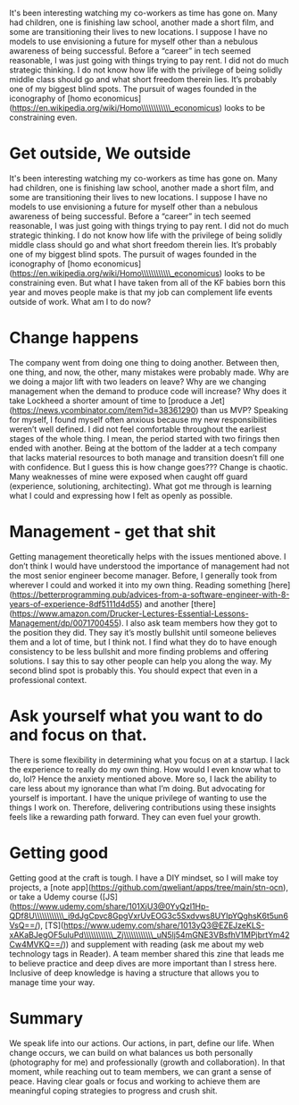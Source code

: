 It's been interesting watching my co-workers as time has gone on. Many had children, one is finishing law school, another made a short film, and some are transitioning their lives to new locations. I suppose I have no models to use envisioning a future for myself other than a nebulous awareness of being successful. Before a “career” in tech seemed reasonable, I was just going with things trying to pay rent. I did not do much strategic thinking. I do not know how life with the privilege of being solidly middle class should go and what short freedom therein lies. It’s probably one of my biggest blind spots. The pursuit of wages founded in the iconography of \[homo economicus\](https://en.wikipedia.org/wiki/Homo\\\\\\\\\\\\_economicus) looks to be constraining even.

# Get outside, We outside

It's been interesting watching my co-workers as time has gone on. Many had children, one is finishing law school, another made a short film, and some are transitioning their lives to new locations. I suppose I have no models to use envisioning a future for myself other than a nebulous awareness of being successful. Before a “career” in tech seemed reasonable, I was just going with things trying to pay rent. I did not do much strategic thinking. I do not know how life with the privilege of being solidly middle class should go and what short freedom therein lies. It’s probably one of my biggest blind spots. The pursuit of wages founded in the iconography of \[homo economicus\](https://en.wikipedia.org/wiki/Homo\\\\\\\\\\\\_economicus) looks to be constraining even. But what I have taken from all of the KF babies born this year and moves people make is that my job can complement life events outside of work. What am I to do now?

# Change happens

The company went from doing one thing to doing another. Between then, one thing, and now, the other, many mistakes were probably made. Why are we doing a major lift with two leaders on leave? Why are we changing management when the demand to produce code will increase? Why does it take Lockheed a shorter amount of time to \[produce a Jet\](https://news.ycombinator.com/item?id=38361290) than us MVP? Speaking for myself, I found myself often anxious because my new responsibilities weren’t well defined. I did not feel comfortable throughout the earliest stages of the whole thing. I mean, the period started with two firings then ended with another. Being at the bottom of the ladder at a tech company that lacks material resources to both manage and transition doesn’t fill one with confidence. But I guess this is how change goes??? Change is chaotic. Many weaknesses of mine were exposed when caught off guard (experience, solutioning, architecting). What got me through is learning what I could and expressing how I felt as openly as possible.

# Management - get that shit

Getting management theoretically helps with the issues mentioned above. I don’t think I would have understood the importance of management had not the most senior engineer become manager. Before, I generally took from wherever I could and worked it into my own thing. Reading something \[here\](https://betterprogramming.pub/advices-from-a-software-engineer-with-8-years-of-experience-8df5111d4d55) and another \[there\](https://www.amazon.com/Drucker-Lectures-Essential-Lessons-Management/dp/0071700455). I also ask team members how they got to the position they did. They say it’s mostly bullshit until someone believes them and a lot of time, but I think not. I find what they do to have enough consistency to be less bullshit and more finding problems and offering solutions. I say this to say other people can help you along the way. My second blind spot is probably this. You should expect that even in a professional context.

# Ask yourself what you want to do and focus on that.

There is some flexibility in determining what you focus on at a startup. I lack the experience to really do my own thing. How would I even know what to do, lol? Hence the anxiety mentioned above. More so, I lack the ability to care less about my ignorance than what I’m doing. But advocating for yourself is important. I have the unique privilege of wanting to use the things I work on. Therefore, delivering contributions using these insights feels like a rewarding path forward. They can even fuel your growth.

# Getting good

Getting good at the craft is tough. I have a DIY mindset, so I will make toy projects, a \[note app\](https://github.com/qweliant/apps/tree/main/stn-ocn), or take a Udemy course (\[JS\](https://www.udemy.com/share/101XjU3@0YyQzl1Hp-QDf8U\\\\\\\\\\\\_i9dJgCpvc8GpgVxrUvEOG3c5Sxdvws8UYIpYQghsK6t5un6VsQ==/), \[TS\](https://www.udemy.com/share/1013yQ3@EZEJzeKLS-xAKaBJegOF5uluPd\\\\\\\\\\\\_Zj\\\\\\\\\\\\_uN5lj54mGNE3VBsfhV1MPjbrtYm42Cw4MVKQ==/)) and supplement with reading (ask me about my web technology tags in Reader). A team member shared this zine that leads me to believe practice and deep dives are more important than I stress here. Inclusive of deep knowledge is having a structure that allows you to manage time your way.

# Summary

We speak life into our actions. Our actions, in part, define our life. When change occurs, we can build on what balances us both personally (photography for me) and professionally (growth and collaboration). In that moment, while reaching out to team members, we can grant a sense of peace. Having clear goals or focus and working to achieve them are meaningful coping strategies to progress and crush shit.